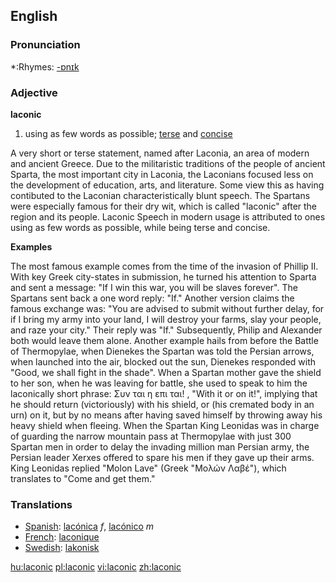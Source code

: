 ==English==

===Pronunciation===
*:Rhymes: [[Rhymes:English:-ɒnɪk|-ɒnɪk]]

===Adjective===
'''laconic'''
# using as few words as possible; [[terse]] and [[concise]]

A very short or terse statement, named after Laconia, an area of modern and ancient Greece. Due to the militaristic traditions of the people of ancient Sparta, the most important city in Laconia, the Laconians focused less on the development of education, arts, and literature. Some view this as having contibuted to the Laconian characteristically blunt speech. The Spartans were especially famous for their dry wit, which is called "laconic" after the region and its people. Laconic Speech in modern usage is attributed to ones using as few words as possible, while being terse and concise.


<B>Examples</b>

The most famous example comes from the time of the invasion of Phillip II. With key Greek city-states in submission, he turned his attention to Sparta and sent a message: "If I win this war, you will be slaves forever". The Spartans sent back a one word reply: "If." Another version claims the famous exchange was: "You are advised to submit without further delay, for if I bring my army into your land, I will destroy your farms, slay your people, and raze your city." Their reply was "If." Subsequently, Philip and Alexander both would leave them alone.  Another example hails from before the Battle of Thermopylae, when Dienekes the Spartan was told the Persian arrows, when launched into the air, blocked out the sun, Dienekes responded with "Good, we shall fight in the shade".  When a Spartan mother gave the shield to her son, when he was leaving for battle, she used to speak to him the laconically short phrase: Συν ται η επι ται! , "With it or on it!", implying that he should return (victoriously) with his shield, or (his cremated body in an urn) on it, but by no means after having saved himself by throwing away his heavy shield when fleeing.  When the Spartan King Leonidas was in charge of guarding the narrow mountain pass at Thermopylae with just 300 Spartan men in order to delay the invading million man Persian army, the Persian leader Xerxes offered to spare his men if they gave up their arms. King Leonidas replied "Molon Lave" (Greek "Μολών Λαβέ"), which translates to "Come and get them."

===Translations===
*[[Spanish]]: [[lacónica]] ''f'', [[lacónico]] ''m''
*[[French]]: [[laconique]] 
*[[Swedish]]: [[lakonisk]]

[[hu:laconic]]
[[pl:laconic]]
[[vi:laconic]]
[[zh:laconic]]